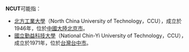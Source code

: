 '''NCUT'''可能指：
* [[北方工業大學|北方工業大學]]（North China University of Technology，CCU），成立於1946年，位於[[中國大陸|中國大陸]][[北京市|北京市]]。
* [[國立勤益科技大學|國立勤益科技大學]]（National Chin-Yi University of Technology，CCU），成立於1971年，位於[[台灣|台灣]][[台中市|台中市]]。

{{disambig|Cat=四字拉丁字母缩写消歧义}}